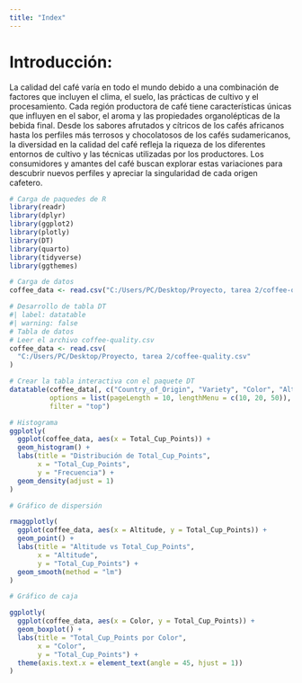 ---
title: "Index"
---
# Introducción: 
La calidad del café varía en todo el mundo debido a una combinación de factores que incluyen el clima, el suelo, las prácticas de cultivo y el procesamiento. Cada región productora de café tiene características únicas que influyen en el sabor, el aroma y las propiedades organolépticas de la bebida final. Desde los sabores afrutados y cítricos de los cafés africanos hasta los perfiles más terrosos y chocolatosos de los cafés sudamericanos, la diversidad en la calidad del café refleja la riqueza de los diferentes entornos de cultivo y las técnicas utilizadas por los productores. Los consumidores y amantes del café buscan explorar estas variaciones para descubrir nuevos perfiles y apreciar la singularidad de cada origen cafetero.


```{r}
# Carga de paquedes de R
library(readr)
library(dplyr)
library(ggplot2)
library(plotly)
library(DT)
library(quarto)
library(tidyverse)
library(ggthemes)
```
```{r}
# Carga de datos
coffee_data <- read.csv("C:/Users/PC/Desktop/Proyecto, tarea 2/coffee-quality.csv")
```
```{r}
# Desarrollo de tabla DT
#| label: datatable
#| warning: false
# Tabla de datos
# Leer el archivo coffee-quality.csv 
coffee_data <- read.csv(
  "C:/Users/PC/Desktop/Proyecto, tarea 2/coffee-quality.csv"
)

# Crear la tabla interactiva con el paquete DT
datatable(coffee_data[, c("Country_of_Origin", "Variety", "Color", "Altitude", "Total_Cup_Points")],
          options = list(pageLength = 10, lengthMenu = c(10, 20, 50)),
          filter = "top")

```
```{r}
# Histograma
ggplotly(
  ggplot(coffee_data, aes(x = Total_Cup_Points)) +
  geom_histogram() +
  labs(title = "Distribución de Total_Cup_Points",
       x = "Total_Cup_Points",
       y = "Frecuencia") +
  geom_density(adjust = 1)
)


```
```{r}
# Gráfico de dispersión

rmaggplotly(
  ggplot(coffee_data, aes(x = Altitude, y = Total_Cup_Points)) +
  geom_point() +
  labs(title = "Altitude vs Total_Cup_Points",
       x = "Altitude",
       y = "Total_Cup_Points") +
  geom_smooth(method = "lm")
)

```
```{r} 
# Gráfico de caja

ggplotly(
  ggplot(coffee_data, aes(x = Color, y = Total_Cup_Points)) +
  geom_boxplot() +
  labs(title = "Total_Cup_Points por Color",
       x = "Color",
       y = "Total_Cup_Points") +
  theme(axis.text.x = element_text(angle = 45, hjust = 1))
)

```
